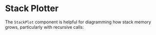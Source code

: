 
<Meta title="Plotters/Stack Plotter" component={StackPlot} />

# Stack Plotter

The `StackPlot` component is helpful for diagramming how stack memory grows, particularly with recursive calls:

<StackPlot />
